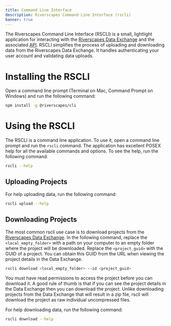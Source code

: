 ```yaml
---
title: Command Line Interface
description: Riverscapes Command Line Interface (rscli)
banner: true
---
```


The Riverscapes Command Line Interface (RSCLI) is a small, lightlight application for interacting with the [Riverscapes Data Exchange](https://data.riverscapes.net) and the associated [API](./api). RSCLI simplifies the process of uploading and downloading data from the Riverscapes Data Exchange. It handles authenticating your user account and validating data uploads.

# Installing the RSCLI

Open a command line prompt (Terminal on Mac, Command Prompt on Windows) and run the following command:

```bash
npm install -g @riverscapes/cli
```

# Using the RSCLI

The RSCLI is a command line application. To use it, open a command line prompt and run the `rscli` command. The application has excellent POSEX help for all the available commands and options. To see the help, run the following command:

```bash
rscli --help
```

## Uploading Projects

For help uploading data, run the following command:

```bash
rscli upload --help
```

## Downloading Projects

The most common rscli use case is to download projects from the [Riverscapes Data Exchange](https://data.riverscapes.net). In the following command, replace the `<local_empty_folder>` with a path on your computer to an empty folder where the project will be downloaded. Replace the `<project_guid>` with the GUID of a project. You can obtain this GUID from the URL when viewing the project details in the Data Exchange.

```bash
rscli download <local_empty_folder> --id <project_guid>
```

You must have read permissions to access the project before you can download it. A good rule of thumb is that if you can see the project details in the Data Exchange then you can download the project. Unlike downloading projects from the Data Exchange that will result in a zip file, rscli will download the project as raw individual uncompressed files.

For help downloading data, run the following command:

```bash
rscli download --help
```
